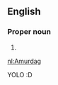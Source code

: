 ==English==

===Proper noun===
{{en-proper noun}}

# {{alternative form of|Amarag}}

[[nl:Amurdag]]
 
YOLO :D